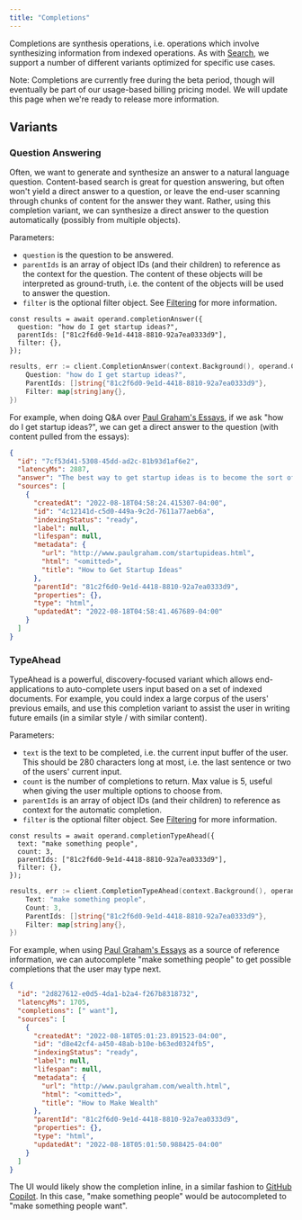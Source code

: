 ```yaml
---
title: "Completions"
---
```


Completions are synthesis operations, i.e. operations which involve synthesizing information from indexed operations. As with [Search](/operations/search), we support a number of different variants optimized for specific use cases.

Note: Completions are currently free during the beta period, though will eventually be part of our usage-based billing pricing model. We will update this page when we're ready to release more information.

## Variants

### Question Answering

Often, we want to generate and synthesize an answer to a natural language question. Content-based search is great for question answering, but often won't yield a direct answer to a question, or leave the end-user scanning through chunks of content for the answer they want. Rather, using this completion variant, we can synthesize a direct answer to the question automatically (possibly from multiple objects).

Parameters:

- `question` is the question to be answered.
- `parentIds` is an array of object IDs (and their children) to reference as the context for the question. The content of these objects will be interpreted as ground-truth, i.e. the content of the objects will be used to answer the question.
- `filter` is the optional filter object. See [Filtering](/operations#filtering) for more information.

<Tabs groupId="programming-language">
<TabItem value="typescript" label="TypeScript">

```tsx
const results = await operand.completionAnswer({
  question: "how do I get startup ideas?",
  parentIds: ["81c2f6d0-9e1d-4418-8810-92a7ea0333d9"],
  filter: {},
});
```

</TabItem>
<TabItem value="go" label="Go">

```go
results, err := client.CompletionAnswer(context.Background(), operand.CompletionAnswerArgs{
    Question: "how do I get startup ideas?",
    ParentIds: []string{"81c2f6d0-9e1d-4418-8810-92a7ea0333d9"},
    Filter: map[string]any{},
})
```

</TabItem>
</Tabs>

For example, when doing Q&A over [Paul Graham's Essays](https://www.paulgraham.com/essays.html), if we ask "how do I get startup ideas?", we can get a direct answer to the question (with content pulled from the essays):

```json
{
  "id": "7cf53d41-5308-45dd-ad2c-81b93d1af6e2",
  "latencyMs": 2887,
  "answer": "The best way to get startup ideas is to become the sort of person who has them and then build whatever interests you. However, if you need an idea now, you can try asking yourself whether there's something unusual about you that makes your needs different from most other people's.",
  "sources": [
    {
      "createdAt": "2022-08-18T04:58:24.415307-04:00",
      "id": "4c12141d-c5d0-449a-9c2d-7611a77aeb6a",
      "indexingStatus": "ready",
      "label": null,
      "lifespan": null,
      "metadata": {
        "url": "http://www.paulgraham.com/startupideas.html",
        "html": "<omitted>",
        "title": "How to Get Startup Ideas"
      },
      "parentId": "81c2f6d0-9e1d-4418-8810-92a7ea0333d9",
      "properties": {},
      "type": "html",
      "updatedAt": "2022-08-18T04:58:41.467689-04:00"
    }
  ]
}
```

### TypeAhead

TypeAhead is a powerful, discovery-focused variant which allows end-applications to auto-complete users input based on a set of indexed documents. For example, you could index a large corpus of the users' previous emails, and use this completion variant to assist the user in writing future emails (in a similar style / with similar content).

Parameters:

- `text` is the text to be completed, i.e. the current input buffer of the user. This should be 280 characters long at most, i.e. the last sentence or two of the users' current input.
- `count` is the number of completions to return. Max value is 5, useful when giving the user multiple options to choose from.
- `parentIds` is an array of object IDs (and their children) to reference as context for the automatic completion.
- `filter` is the optional filter object. See [Filtering](/operations#filtering) for more information.

<Tabs groupId="programming-language">
<TabItem value="typescript" label="TypeScript">

```tsx
const results = await operand.completionTypeAhead({
  text: "make something people",
  count: 3,
  parentIds: ["81c2f6d0-9e1d-4418-8810-92a7ea0333d9"],
  filter: {},
});
```

</TabItem>
<TabItem value="go" label="Go">

```go
results, err := client.CompletionTypeAhead(context.Background(), operand.CompletionTypeAheadArgs{
    Text: "make something people",
    Count: 3,
    ParentIds: []string{"81c2f6d0-9e1d-4418-8810-92a7ea0333d9"},
    Filter: map[string]any{},
})
```

</TabItem>
</Tabs>

For example, when using [Paul Graham's Essays](https://www.paulgraham.com/essays.html) as a source of reference information, we can autocomplete "make something people" to get possible completions that the user may type next.

```json
{
  "id": "2d827612-e0d5-4da1-b2a4-f267b8318732",
  "latencyMs": 1705,
  "completions": [" want"],
  "sources": [
    {
      "createdAt": "2022-08-18T05:01:23.891523-04:00",
      "id": "d8e42cf4-a450-48ab-b10e-b63ed0324fb5",
      "indexingStatus": "ready",
      "label": null,
      "lifespan": null,
      "metadata": {
        "url": "http://www.paulgraham.com/wealth.html",
        "html": "<omitted>",
        "title": "How to Make Wealth"
      },
      "parentId": "81c2f6d0-9e1d-4418-8810-92a7ea0333d9",
      "properties": {},
      "type": "html",
      "updatedAt": "2022-08-18T05:01:50.988425-04:00"
    }
  ]
}
```

The UI would likely show the completion inline, in a similar fashion to [GitHub Copilot](https://github.com/features/copilot). In this case, "make something people" would be autocompleted to "make something people want".
